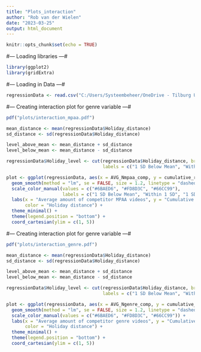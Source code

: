 ---
title: "Plots_interaction"
author: "Rob van der Wielen"
date: "2023-03-25"
output: html_document
---

```{r setup, include=FALSE}
knitr::opts_chunk$set(echo = TRUE)
```

#--- Loading libraries ---#

```{r}
library(ggplot2)
library(gridExtra)
```

#--- Loading in Data ---#

```{r}
regressionData <- read.csv("C:/Users/Systeembeheer/OneDrive - Tilburg University/Documenten/Master/Marketing Analytics/Thesis/ThesisRob/ThesisRob/Datasets/Cleaned_data/RegressionData.csv")

```

#--- Creating interaction plot for genre variable ---#

```{r}
pdf("plots/interaction_mpaa.pdf") 

mean_distance <- mean(regressionData$Holiday_distance)
sd_distance <- sd(regressionData$Holiday_distance)

level_above_mean <- mean_distance + sd_distance
level_below_mean <- mean_distance - sd_distance

regressionData$Holiday_level <- cut(regressionData$Holiday_distance, breaks = c(-Inf, level_below_mean, level_above_mean, Inf),
                                    labels = c("1 SD Below Mean", "Within 1 SD", "1 SD Above Mean"))

plot <- ggplot(regressionData, aes(x = AVG_Nmpaa_comp, y = cumulative_rank, color = Holiday_level)) +
  geom_smooth(method = "lm", se = FALSE, size = 1.2, linetype = "dashed") +
  scale_color_manual(values = c("#6BAED6", "#FD8D3C", "#66CC99"),
                     labels = c("1 SD Below Mean", "Within 1 SD", "1 SD Above Mean")) +
  labs(x = "Average amount of competitor MPAA videos", y = "Cumulative rank in weeks",
       color = "Holiday distance") +
  theme_minimal() +
  theme(legend.position = "bottom") +
  coord_cartesian(ylim = c(1, 5)) 

```



#--- Creating interaction plot for genre variable ---#

```{r}
pdf("plots/interaction_genre.pdf") 

mean_distance <- mean(regressionData$Holiday_distance)
sd_distance <- sd(regressionData$Holiday_distance)

level_above_mean <- mean_distance + sd_distance
level_below_mean <- mean_distance - sd_distance

regressionData$Holiday_level <- cut(regressionData$Holiday_distance, breaks = c(-Inf, level_below_mean, level_above_mean, Inf),
                                    labels = c("1 SD Below Mean", "Within 1 SD", "1 SD Above Mean"))

plot <- ggplot(regressionData, aes(x = AVG_Ngenre_comp, y = cumulative_rank, color = Holiday_level)) +
  geom_smooth(method = "lm", se = FALSE, size = 1.2, linetype = "dashed") +
  scale_color_manual(values = c("#6BAED6", "#FD8D3C", "#66CC99")) +
  labs(x = "Average amount of competitor genre videos", y = "Cumulative rank in weeks",
       color = "Holiday distance") +
  theme_minimal() +
  theme(legend.position = "bottom") +
  coord_cartesian(ylim = c(1, 5)) 
```
